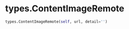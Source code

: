 # types.ContentImageRemote { #chatlas.types.ContentImageRemote }

```python
types.ContentImageRemote(self, url, detail='')
```


